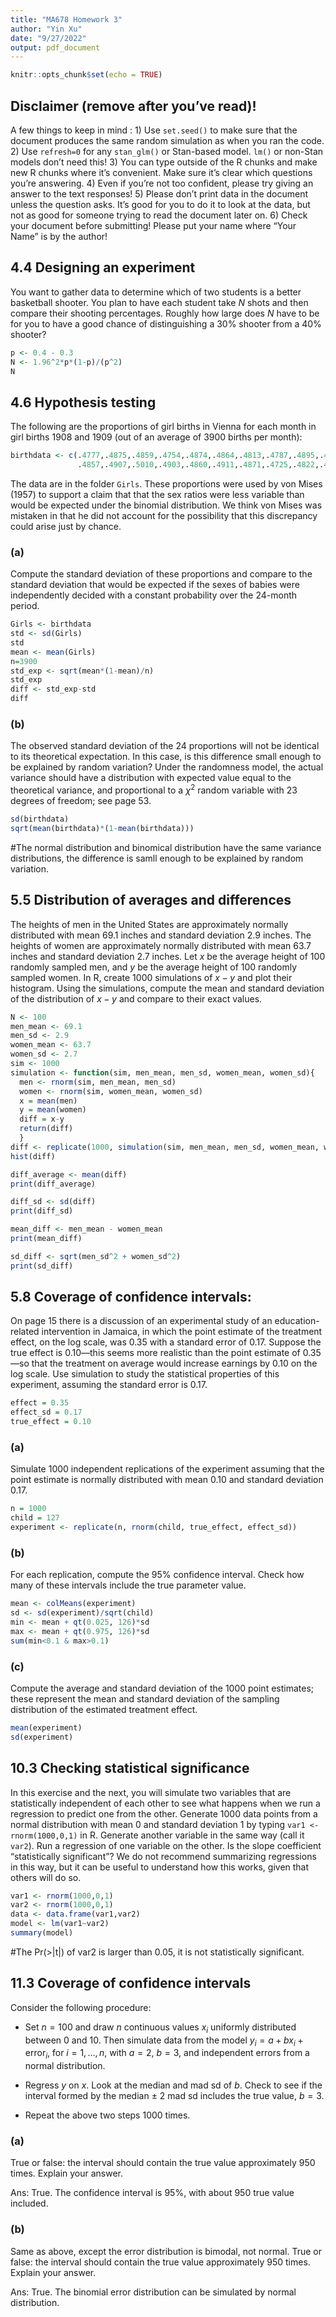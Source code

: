 ```yaml
---
title: "MA678 Homework 3"
author: "Yin Xu"
date: "9/27/2022"
output: pdf_document
---
```


```r
knitr::opts_chunk$set(echo = TRUE)
```


## Disclaimer (remove after you've read)!

A few things to keep in mind :
1) Use `set.seed()` to make sure that the document produces the same random simulation as when you ran the code.
2) Use `refresh=0` for any `stan_glm()` or Stan-based model. `lm()` or non-Stan models don't need this!
3) You can type outside of the R chunks and make new R chunks where it's convenient. Make sure it's clear which questions you're answering.
4) Even if you're not too confident, please try giving an answer to the text responses!
5) Please don't print data in the document unless the question asks. It's good for you to do it to look at the data, but not as good for someone trying to read the document later on.
6) Check your document before submitting! Please put your name where "Your Name" is by the author!


## 4.4 Designing an experiment
You want to gather data to determine which of two students is a better basketball shooter. You plan to have each student take $N$ shots and then compare their shooting percentages. Roughly how large does $N$ have to be for you to have a good chance of distinguishing a 30% shooter from a 40% shooter? 

```r
p <- 0.4 - 0.3
N <- 1.96^2*p*(1-p)/(p^2)
N
```


## 4.6 Hypothesis testing
The following are the proportions of girl births in Vienna for each month in girl births 1908 and 1909 (out of an average of 3900 births per month):

```r
birthdata <- c(.4777,.4875,.4859,.4754,.4874,.4864,.4813,.4787,.4895,.4797,.4876,.4859,
               .4857,.4907,.5010,.4903,.4860,.4911,.4871,.4725,.4822,.4870,.4823,.4973)
```

The data are in the folder `Girls`. These proportions were used by von Mises (1957) to support  a claim that that the sex ratios were less variable than would be expected under the binomial  distribution. We think von Mises was mistaken in that he did not account for the possibility that this discrepancy could arise just by chance.

### (a)
Compute the standard deviation of these proportions and compare to the standard deviation that would be expected if the sexes of babies were independently decided with a constant probability over the 24-month period.

```r
Girls <- birthdata
std <- sd(Girls)
std
mean <- mean(Girls)
n=3900
std_exp <- sqrt(mean*(1-mean)/n)
std_exp
diff <- std_exp-std
diff
```

### (b)
The observed standard deviation of the 24 proportions will not be identical to its theoretical expectation. In this case, is this difference small enough to be explained by random variation? Under the randomness model, the actual variance should have a distribution with expected value equal to the theoretical variance, and proportional to a $\chi^2$ random variable with 23 degrees of freedom; see page 53. 

```r
sd(birthdata)
sqrt(mean(birthdata)*(1-mean(birthdata)))
```
#The normal distribution and binomical distribution have the same variance distributions, the difference is samll enough to be explained by random variation.

## 5.5 Distribution of averages and differences
The heights of men in the United States are approximately normally distributed with mean 69.1 inches and standard deviation 2.9 inches. The heights of women are approximately normally distributed with mean 63.7 inches and standard deviation 2.7 inches. Let $x$ be the average height of 100 randomly sampled men, and $y$ be the average height of 100 randomly sampled women. In R, create 1000 simulations of $x - y$ and plot their histogram. Using the simulations, compute the mean and standard deviation of the distribution of $x - y$ and compare to their exact values.

```r
N <- 100
men_mean <- 69.1
men_sd <- 2.9
women_mean <- 63.7
women_sd <- 2.7
sim <- 1000
simulation <- function(sim, men_mean, men_sd, women_mean, women_sd){
  men <- rnorm(sim, men_mean, men_sd) 
  women <- rnorm(sim, women_mean, women_sd)
  x = mean(men)
  y = mean(women)
  diff = x-y
  return(diff)
  }
diff <- replicate(1000, simulation(sim, men_mean, men_sd, women_mean, women_sd))
hist(diff)
```
```r
diff_average <- mean(diff) 
print(diff_average)

diff_sd <- sd(diff)
print(diff_sd)

mean_diff <- men_mean - women_mean
print(mean_diff)

sd_diff <- sqrt(men_sd^2 + women_sd^2)
print(sd_diff)
```


## 5.8 Coverage of confidence intervals: 
On page 15 there is a discussion of an experimental study of an education-related intervention in Jamaica, in which the point estimate of the treatment effect, on the log scale, was 0.35 with a standard error of 0.17. Suppose the true effect is 0.10---this seems more realistic than the point estimate of 0.35---so that the treatment on average would increase earnings by 0.10 on the log scale. Use simulation to study the statistical properties of this experiment, assuming the standard error is 0.17.

```r
effect = 0.35
effect_sd = 0.17
true_effect = 0.10
```

### (a)
Simulate 1000 independent replications of the experiment assuming that the point estimate is normally distributed with mean 0.10 and standard deviation 0.17.

```r
n = 1000
child = 127
experiment <- replicate(n, rnorm(child, true_effect, effect_sd))
```

### (b)
For each replication, compute the 95% confidence interval. Check how many of these intervals include the true parameter value.

```r
mean <- colMeans(experiment)
sd <- sd(experiment)/sqrt(child)
min <- mean + qt(0.025, 126)*sd
max <- mean + qt(0.975, 126)*sd
sum(min<0.1 & max>0.1)
```

### (c)
Compute the average and standard deviation of the 1000 point estimates; these represent the  mean and standard deviation of the sampling distribution of the estimated treatment effect. 

```r
mean(experiment)
sd(experiment)
```


## 10.3 Checking statistical significance
In this exercise and the next, you will simulate two variables that are statistically independent of each other to see what happens when we run a regression to  predict one from the other. Generate 1000 data points from a normal distribution with mean 0 and standard deviation 1 by typing `var1 <- rnorm(1000,0,1)` in R. Generate another variable in the same way (call it `var2`). Run a regression of one variable on the other. Is the slope coefficient "statistically significant"? We do not recommend summarizing regressions in this  way, but it can be useful to understand how this works, given that others will do so. 

```r
var1 <- rnorm(1000,0,1)
var2 <- rnorm(1000,0,1)
data <- data.frame(var1,var2) 
model <- lm(var1~var2)
summary(model)
```
#The Pr(>|t|) of var2 is larger than 0.05, it is not statistically significant.


## 11.3 Coverage of confidence intervals
Consider the following procedure:

- Set $n = 100$ and draw $n$ continuous values $x_i$ uniformly distributed between 0 and 10. Then simulate data from the model $y_i = a + b x_i + \text{error}_i$, for $i = 1, \ldots, n$, with $a = 2$, $b = 3$, and  independent errors from a normal distribution.  

- Regress $y$ on $x$. Look at the median and mad sd of $b$. Check to see if the interval formed by the median $\pm$ 2 mad sd includes the true value, $b = 3$.

- Repeat the above two steps 1000 times.


### (a)
True or false: the interval should contain the true value approximately 950 times. Explain your answer.

Ans: True. The confidence interval is 95%, with about 950 true value included.

### (b)
Same as above, except the error distribution is bimodal, not normal. True or false: the interval should contain the true value approximately 950 times. Explain your answer.

Ans: True. The binomial error distribution can be simulated by normal distribution.


